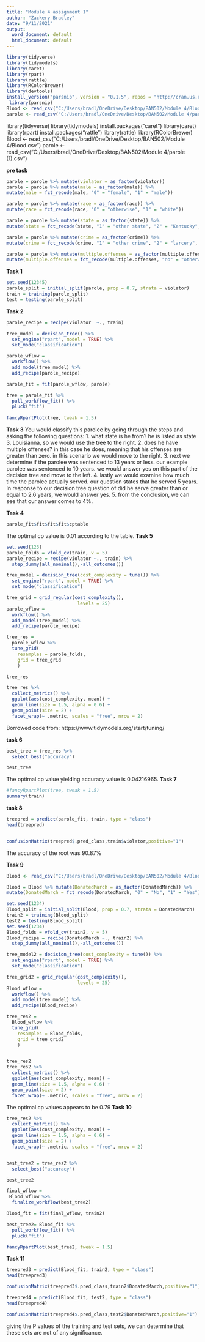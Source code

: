 ---
title: "Module 4 assignment 1"
author: "Zackery Bradley"
date: "9/11/2021"
output:
  word_document: default
  html_document: default
---




```{r}
library(tidyverse)
library(tidymodels)
library(caret)
library(rpart)
library(rattle)
library(RColorBrewer)
library(devtools)
install_version("parsnip", version = "0.1.5", repos = "http://cran.us.r-project.org")
 library(parsnip)
Blood <- read_csv("C:/Users/bradl/OneDrive/Desktop/BAN502/Module 4/Blood.csv")
parole <- read_csv("C:/Users/bradl/OneDrive/Desktop/BAN502/Module 4/parole (1).csv")
```
library(tidyverse)
library(tidymodels)
install.packages("caret")
library(caret)
library(rpart)
install.packages("rattle")
library(rattle)
library(RColorBrewer)
Blood <- read_csv("C:/Users/bradl/OneDrive/Desktop/BAN502/Module 4/Blood.csv")
parole <- read_csv("C:/Users/bradl/OneDrive/Desktop/BAN502/Module 4/parole (1).csv")


**pre task**

```{r}
parole = parole %>% mutate(violator = as_factor(violator))  
parole = parole %>% mutate(male = as_factor(male)) %>%
mutate(male = fct_recode(male, "0" = "female", "1" = "male"))

parole = parole %>% mutate(race = as_factor(race)) %>%
mutate(race = fct_recode(race, "0" = "otherwise", "1" = "white")) 

parole = parole %>% mutate(state = as_factor(state)) %>%
mutate(state = fct_recode(state, "1" = "other state", "2" = "Kentucky", "3" = "Louisiana", "4" = "Virginia"))

parole = parole %>% mutate(crime = as_factor(crime)) %>%
mutate(crime = fct_recode(crime, "1" = "other crime", "2" = "larceny", "3" = "drug related", "4" = "driving related"))

parole = parole %>% mutate(multiple.offenses = as_factor(multiple.offenses)) %>%
mutate(multiple.offenses = fct_recode(multiple.offenses, "no" = "otherwise", "1" = "multiple offenses")) 
```

**Task 1**
```{r}
set.seed(12345)
parole_split = initial_split(parole, prop = 0.7, strata = violator) 
train = training(parole_split)
test = testing(parole_split)
```
**Task 2**
```{r}
parole_recipe = recipe(violator  ~., train)

tree_model = decision_tree() %>% 
  set_engine("rpart", model = TRUE) %>% 
  set_mode("classification")

parole_wflow = 
  workflow() %>% 
  add_model(tree_model) %>% 
  add_recipe(parole_recipe)

parole_fit = fit(parole_wflow, parole)

tree = parole_fit %>% 
  pull_workflow_fit() %>% 
  pluck("fit") 
  
fancyRpartPlot(tree, tweak = 1.5)

```

**Task 3**
You would classify this parolee by going through the steps and asking the following questions:
1. what state is he from? he is listed as state 3, Louisianna, so we would use the tree to the right.
2. does he have multiple offenses? in this case he does, meaning that  his offenses are greater than zero. in this scenario we would move to the right.
3. next we determine if the parolee was sentenced to 13 years or less. our example parolee was sentenced to 10 years. we would answer yes on this part of the decision tree and move to the left.
4. lastly we would examine how much time the parolee actually served. our question states that he served 5 years. In response to our decision tree question of did he serve greater than or equal to 2.6 years, we would answer yes.
5. from the conclusion, we can see that our answer comes to 4%.

**Task 4**
```{r}
parole_fit$fit$fit$fit$cptable
```
The optimal cp value is 0.01 according to the table.
**Task 5**
```{r}
set.seed(123)
parole_folds = vfold_cv(train, v = 5)
parole_recipe = recipe(violator ~., train) %>%
  step_dummy(all_nominal(),-all_outcomes())

tree_model = decision_tree(cost_complexity = tune()) %>% 
  set_engine("rpart", model = TRUE) %>%
  set_mode("classification")

tree_grid = grid_regular(cost_complexity(),
                          levels = 25) 
parole_wflow = 
  workflow() %>% 
  add_model(tree_model) %>% 
  add_recipe(parole_recipe)

tree_res = 
  parole_wflow %>% 
  tune_grid(
    resamples = parole_folds,
    grid = tree_grid
    )

tree_res

tree_res %>%
  collect_metrics() %>%
  ggplot(aes(cost_complexity, mean)) +
  geom_line(size = 1.5, alpha = 0.6) +
  geom_point(size = 2) +
  facet_wrap(~ .metric, scales = "free", nrow = 2)
```

Borrowed code from: https://www.tidymodels.org/start/tuning/


**task 6**
```{r}
best_tree = tree_res %>%
  select_best("accuracy")

best_tree

```

The optimal cp value yielding accuracy value is 0.04216965.
**Task 7**

```{r}
#fancyRpartPlot(tree, tweak = 1.5)
summary(train)

```
**task 8**
```{r}
treepred = predict(parole_fit, train, type = "class")
head(treepred)


confusionMatrix(treepred$.pred_class,train$violator,positive="1") 
```

The accuracy of the root was 90.87%

**Task 9**
```{r}
Blood <- read_csv("C:/Users/bradl/OneDrive/Desktop/BAN502/Module 4/Blood.csv") 

Blood = Blood %>% mutate(DonatedMarch = as_factor(DonatedMarch)) %>%
mutate(DonatedMarch = fct_recode(DonatedMarch, "0" = "No", "1" = "Yes")) 

set.seed(1234)
Blood_split = initial_split(Blood, prop = 0.7, strata = DonatedMarch) 
train2 = training(Blood_split)
test2 = testing(Blood_split)
set.seed(1234)
Blood_folds = vfold_cv(train2, v = 5)
Blood_recipe = recipe(DonatedMarch ~., train2) %>%
  step_dummy(all_nominal(),-all_outcomes())

tree_model2 = decision_tree(cost_complexity = tune()) %>% 
  set_engine("rpart", model = TRUE) %>%
  set_mode("classification")

tree_grid2 = grid_regular(cost_complexity(),
                          levels = 25) 
Blood_wflow = 
  workflow() %>% 
  add_model(tree_model) %>% 
  add_recipe(Blood_recipe)

tree_res2 = 
  Blood_wflow %>% 
  tune_grid(
    resamples = Blood_folds,
    grid = tree_grid2
    )


tree_res2
tree_res2 %>%
  collect_metrics() %>%
  ggplot(aes(cost_complexity, mean)) +
  geom_line(size = 1.5, alpha = 0.6) +
  geom_point(size = 2) +
  facet_wrap(~ .metric, scales = "free", nrow = 2)

```
The optimal cp values appears to be 0.79
**Task 10**
```{r}
tree_res2 %>%
  collect_metrics() %>%
  ggplot(aes(cost_complexity, mean)) +
  geom_line(size = 1.5, alpha = 0.6) +
  geom_point(size = 2) +
  facet_wrap(~ .metric, scales = "free", nrow = 2) 


best_tree2 = tree_res2 %>%
  select_best("accuracy")

best_tree2

final_wflow = 
 Blood_wflow %>%  
  finalize_workflow(best_tree2)

Blood_fit = fit(final_wflow, train2)

best_tree2= Blood_fit %>% 
  pull_workflow_fit() %>% 
  pluck("fit")

fancyRpartPlot(best_tree2, tweak = 1.5) 


```



**Task 11**
```{r}
treepred3 = predict(Blood_fit, train2, type = "class")
head(treepred3)

confusionMatrix(treepred3$.pred_class,train2$DonatedMarch,positive="1") 

treepred4 = predict(Blood_fit, test2, type = "class")
head(treepred4)

confusionMatrix(treepred4$.pred_class,test2$DonatedMarch,positive="1")

```
giving the P values of the training and test sets, we can determine that these sets are not of any significance.

